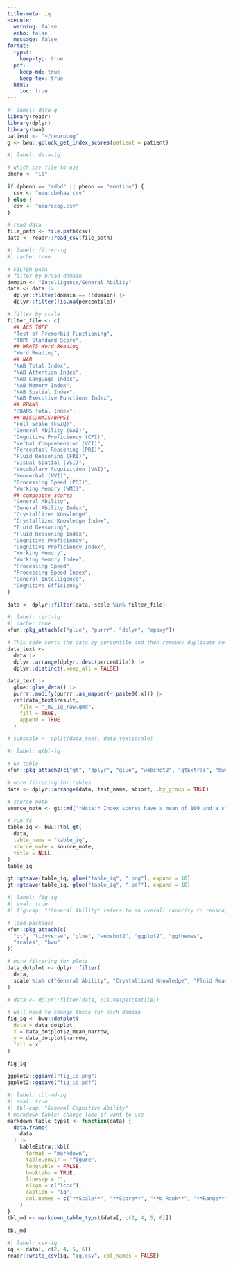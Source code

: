 ```yaml
---
title-meta: iq
execute:
  warning: false
  echo: false
  message: false
format:
  typst:
    keep-typ: true
  pdf:
    keep-md: true
    keep-tex: true
  html: 
    toc: true
---
```


<!-- ### General Cognitive Ability -->

```r
#| label: data-g
library(readr)
library(dplyr)
library(bwu)
patient <- "~/neurocog"
g <- bwu::gpluck_get_index_scores(patient = patient)
```

```r
#| label: data-iq

# which csv file to use
pheno <- "iq"

if (pheno == "adhd" || pheno == "emotion") {
  csv <- "neurobehav.csv"
} else {
  csv <- "neurocog.csv"
}

# read data
file_path <- file.path(csv)
data <- readr::read_csv(file_path)
```

```r
#| label: filter-iq
#| cache: true

# FILTER DATA
# filter by broad domain
domain <- "Intelligence/General Ability"
data <- data |>
  dplyr::filter(domain == !!domain) |> 
  dplyr::filter(!is.na(percentile))

# filter by scale
filter_file <- c(
  ## ACS TOPF
  "Test of Premorbid Functioning",
  "TOPF Standard Score",
  ## WRAT5 Word Reading
  "Word Reading",
  ## NAB
  "NAB Total Index",
  "NAB Attention Index",
  "NAB Language Index",
  "NAB Memory Index",
  "NAB Spatial Index",
  "NAB Executive Functions Index",
  ## RBANS
  "RBANS Total Index",
  ## WISC/WAIS/WPPSI
  "Full Scale (FSIQ)",
  "General Ability (GAI)",
  "Cognitive Proficiency (CPI)",
  "Verbal Comprehension (VCI)",
  "Perceptual Reasoning (PRI)",
  "Fluid Reasoning (FRI)",
  "Visual Spatial (VSI)",
  "Vocabulary Acquisition (VAI)",
  "Nonverbal (NVI)",
  "Processing Speed (PSI)",
  "Working Memory (WMI)",
  ## composite scores
  "General Ability",
  "General Ability Index",
  "Crystallized Knowledge",
  "Crystallized Knowledge Index",
  "Fluid Reasoning",
  "Fluid Reasoning Index",
  "Cognitive Proficiency",
  "Cognitive Proficiency Index",
  "Working Memory",
  "Working Memory Index",
  "Processing Speed",
  "Processing Speed Index",
  "General Intelligence",
  "Cognitive Efficiency"
)

data <- dplyr::filter(data, scale %in% filter_file)
```

```r
#| label: text-iq
#| cache: true
xfun::pkg_attach(c("glue", "purrr", "dplyr", "epoxy"))

# This code sorts the data by percentile and then removes duplicate rows based on the percentile variable. The resulting data is then converted to text and appended to the _academics_raw.qmd file.
data_text <-
  data |>
  dplyr::arrange(dplyr::desc(percentile)) |>
  dplyr::distinct(.keep_all = FALSE)

data_text |>
  glue::glue_data() |>
  purrr::modify(purrr::as_mapper(~ paste0(.x))) |>
  cat(data_text$result,
    file = "_02_iq_raw.qmd",
    fill = TRUE,
    append = TRUE
  )

# subscale <- split(data_text, data_text$scale)
```

```r
#| label: qtbl-iq

# GT table
xfun::pkg_attach2(c("gt", "dplyr", "glue", "webshot2", "gtExtras", "bwu"))

# more filtering for tables
data <- dplyr::arrange(data, test_name, absort, .by_group = TRUE)

# source note
source_note <- gt::md("*Note:* Index scores have a mean of 100 and a standard deviation of 15.")

# run fc
table_iq <- bwu::tbl_gt(
  data,
  table_name = "table_iq",
  source_note = source_note,
  title = NULL
)
table_iq

gt::gtsave(table_iq, glue("table_iq", ".png"), expand = 10)
gt::gtsave(table_iq, glue("table_iq", ".pdf"), expand = 10)

```

```{=typst}
<qtbl-iq>
#figure([#image("table_iq.png", width: 70%)],
  caption: [
    Composite intellectual and neuropsychological index scores
  ],
  kind: "qtbl",
  supplement: [Table],
)
```
```r
#| label: fig-iq
#| eval: true
#| fig-cap: "*General Ability* refers to an overall capacity to reason, to solve problems, and to learn useful information. *Crystallized Knowledge* refers to the ability to learn and use language to reason and understand how the world works. *Fluid Reasoning* refers to the ability to use logical reasoning to figure things out without being told exactly how things work, analyze and solve novel problems, identify patterns and relationships that underpin these problems, and apply logic."

# load packages
xfun::pkg_attach(c(
  "gt", "tidyverse", "glue", "webshot2", "ggplot2", "ggthemes",
  "scales", "bwu"
))

# more filtering for plots
data_dotplot <- dplyr::filter(
  data,
  scale %in% c("General Ability", "Crystallized Knowledge", "Fluid Reasoning")
)

# data <- dplyr::filter(data, !is.na(percentile))

# will need to change these for each domain
fig_iq <- bwu::dotplot(
  data = data_dotplot,
  x = data_dotplot$z_mean_narrow,
  y = data_dotplot$narrow,
  fill = x
)

fig_iq

ggplot2::ggsave("fig_iq.png")
ggplot2::ggsave("fig_iq.pdf")
```

```r
#| label: tbl-md-iq
#| eval: true
#| tbl-cap: "General Cognitive Ability"
# markdown table; change labe if want to use
markdown_table_typst <- function(data) {
  data.frame(
    data
  ) |>
    kableExtra::kbl(
      format = "markdown",
      table.envir = "figure",
      longtable = FALSE,
      booktabs = TRUE,
      linesep = "",
      align = c("lccc"),
      caption = "iq",
      col.names = c("**Scale**", "**Score**", "**‰ Rank**", "**Range**")
    )
}
tbl_md <- markdown_table_typst(data[, c(2, 4, 5, 6)])

tbl_md
```

```r
#| label: csv-iq
iq <- data[, c(2, 4, 5, 6)]
readr::write_csv(iq, "iq.csv", col_names = FALSE)
```
